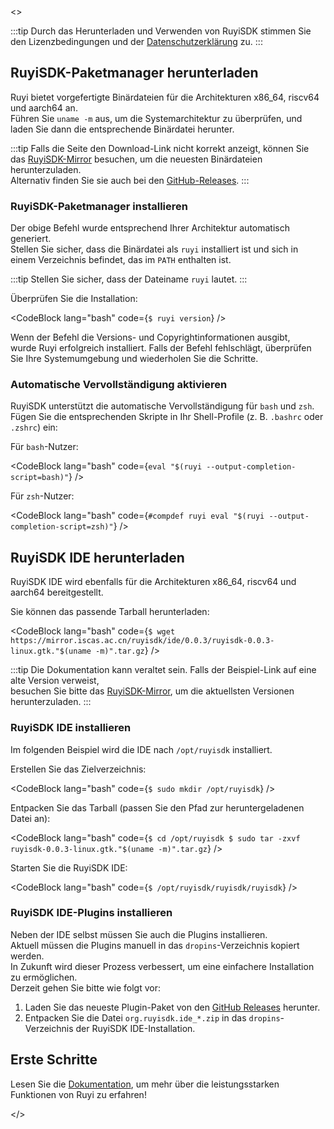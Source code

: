 
<ReleaseProvider>
  <>

:::tip
Durch das Herunterladen und Verwenden von RuyiSDK stimmen Sie den Lizenzbedingungen und der [Datenschutzerklärung](https://ruyisdk.org/docs/legal/privacyPolicy/) zu.
:::

## RuyiSDK-Paketmanager herunterladen

Ruyi bietet vorgefertigte Binärdateien für die Architekturen x86_64, riscv64 und aarch64 an.  
Führen Sie ``uname -m`` aus, um die Systemarchitektur zu überprüfen, und laden Sie dann die entsprechende Binärdatei herunter.

<ArchSelector language="de"/>

:::tip
Falls die Seite den Download-Link nicht korrekt anzeigt, können Sie das [RuyiSDK-Mirror](https://mirror.iscas.ac.cn/ruyisdk/ruyi/releases/) besuchen, um die neuesten Binärdateien herunterzuladen.  
Alternativ finden Sie sie auch bei den [GitHub-Releases](https://github.com/ruyisdk/ruyi/releases).
:::

### RuyiSDK-Paketmanager installieren

Der obige Befehl wurde entsprechend Ihrer Architektur automatisch generiert.  
Stellen Sie sicher, dass die Binärdatei als ``ruyi`` installiert ist und sich in einem Verzeichnis befindet, das im ``PATH`` enthalten ist.

:::tip
Stellen Sie sicher, dass der Dateiname ``ruyi`` lautet.
:::

Überprüfen Sie die Installation:

<CodeBlock lang="bash" code={`
$ ruyi version
`} />

Wenn der Befehl die Versions- und Copyrightinformationen ausgibt,  
wurde Ruyi erfolgreich installiert. Falls der Befehl fehlschlägt, überprüfen Sie Ihre Systemumgebung und wiederholen Sie die Schritte.

### Automatische Vervollständigung aktivieren

RuyiSDK unterstützt die automatische Vervollständigung für ``bash`` und ``zsh``.  
Fügen Sie die entsprechenden Skripte in Ihr Shell-Profile (z. B. ``.bashrc`` oder ``.zshrc``) ein:

Für ``bash``-Nutzer:

<CodeBlock lang="bash" code={`
eval "$(ruyi --output-completion-script=bash)"
`} />

Für ``zsh``-Nutzer:

<CodeBlock lang="bash" code={`
#compdef ruyi
eval "$(ruyi --output-completion-script=zsh)"
`} />

## RuyiSDK IDE herunterladen

RuyiSDK IDE wird ebenfalls für die Architekturen x86_64, riscv64 und aarch64 bereitgestellt.  

Sie können das passende Tarball herunterladen:

<CodeBlock lang="bash" code={`
$ wget https://mirror.iscas.ac.cn/ruyisdk/ide/0.0.3/ruyisdk-0.0.3-linux.gtk."$(uname -m)".tar.gz
`} />

:::tip
Die Dokumentation kann veraltet sein. Falls der Beispiel-Link auf eine alte Version verweist,  
besuchen Sie bitte das [RuyiSDK-Mirror](https://mirror.iscas.ac.cn/ruyisdk/ide/), um die aktuellsten Versionen herunterzuladen.
:::

### RuyiSDK IDE installieren

Im folgenden Beispiel wird die IDE nach ``/opt/ruyisdk`` installiert.

Erstellen Sie das Zielverzeichnis:

<CodeBlock lang="bash" code={`
$ sudo mkdir /opt/ruyisdk
`} />

Entpacken Sie das Tarball (passen Sie den Pfad zur heruntergeladenen Datei an):

<CodeBlock lang="bash" code={`
$ cd /opt/ruyisdk
$ sudo tar -zxvf ruyisdk-0.0.3-linux.gtk."$(uname -m)".tar.gz
`} />

Starten Sie die RuyiSDK IDE:

<CodeBlock lang="bash" code={`
$ /opt/ruyisdk/ruyisdk/ruyisdk
`} />

### RuyiSDK IDE-Plugins installieren

Neben der IDE selbst müssen Sie auch die Plugins installieren.  
Aktuell müssen die Plugins manuell in das ``dropins``-Verzeichnis kopiert werden.  
In Zukunft wird dieser Prozess verbessert, um eine einfachere Installation zu ermöglichen.  
Derzeit gehen Sie bitte wie folgt vor:

1. Laden Sie das neueste Plugin-Paket von den [GitHub Releases](https://github.com/ruyisdk/ruyisdk-eclipse-plugins/releases/latest) herunter.  
2. Entpacken Sie die Datei ``org.ruyisdk.ide_*.zip`` in das ``dropins``-Verzeichnis der RuyiSDK IDE-Installation.  

## Erste Schritte

Lesen Sie die [Dokumentation](/docs/intro), um mehr über die leistungsstarken Funktionen von Ruyi zu erfahren!

  </>
</ReleaseProvider>
